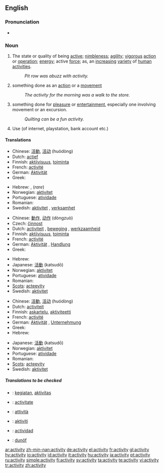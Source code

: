 ==English==

===Pronunciation===
* {{audio|en-us-activity.ogg|Audio (US)}}

===Noun===
{{WikiSaurus-link|activity}}
{{en-noun|activit|ies}}

# The state or quality of being [[active]]; [[nimbleness]]; [[agility]]; [[vigorous]] [[action]] or [[operation]]; [[energy]]; active [[force]]; as, an [[increasing]] [[variety]] of [[human]] [[activities]].
#: ''Pit row was abuzz with activity.''
# something done as an [[action]] or a [[movement]]
#: ''The activity for the morning was a walk to the store.''
# something done for [[pleasure]] or [[entertainment]], especially one involving movement or an excursion.
#: ''Quilting can be a fun activity.''
# Use (of internet, playstation, bank account etc.)

====Translations====
{{trans-top|The state or quality of being active; nimbleness; agility; vigorous action or operation; energy; active force}}
* Chinese: [[活動]], [[活动]] (huódòng)
* Dutch: [[actief]] {{f}}
* Finnish: [[aktiivisuus]], [[toiminta]]
* French: [[activité]] {{f}}
* German: [[Aktivität]] {{f}}
* Greek: {{t|el|δραστηριότητα|f|tr=drastiriótita|sc=Grek}}
{{trans-mid}}
* Hebrew: {{he-translation|פעילות|pe‘ilút}} {{f}}, {{he-translation|מעש|má`as}} {{m}} (''rare'')
* Norwegian: [[aktivitet]] {{m}}
* Portuguese: [[atividade]] {{f}}
* Romanian: {{t|ro|activitate|f}}
* Swedish: [[aktivitet]] {{c}}, [[verksamhet]] {{c}}
{{trans-bottom}}

{{trans-top|something done as an action or a movement}}
* Chinese: [[動作]], [[动作]] (dòngzuò)
* Czech: [[činnost]] {{f}}
* Dutch: [[activiteit]] {{f}}, [[beweging]] {{f}}, [[werkzaamheid]] {{f}}
* Finnish: [[aktiivisuus]], [[toiminta]]
* French: [[activité]] {{f}}
* German: [[Aktivität]] {{f}}, [[Handlung]] {{f}}
* Greek: {{t|el|δράση|f|tr=drási|sc=Grek}}
{{trans-mid}}
* Hebrew: {{he-translation|פעילות|pe‘ilút}} {{f}}
* Japanese: [[活動]] (katsudō)
* Norwegian: [[aktivitet]] {{m}}
* Portuguese: [[atividade]] {{f}}
* Romanian: {{t|ro|activitate|f}}
* [[Scots]]: [[acteevity]]
* Swedish: [[aktivitet]] {{c}}
{{trans-bottom}}

{{trans-top|something done for pleasure or entertainment}}
* Chinese: [[活動]], [[活动]] (huódòng)
* Dutch: [[activiteit]] {{f}}
* Finnish: [[askartelu]], [[aktiviteetti]]
* French: [[activité]] {{f}}
* German: [[Aktivität]] {{f}}, [[Unternehmung]] {{f}}
* Greek: {{t|el|δραστηριότητα|f|tr=drastiriótita|sc=Grek}}
* Hebrew: {{he-translation|פעילות|pe‘ilút}} {{f}}
{{trans-mid}}
* Japanese: [[活動]] (katsudō)
* Norwegian: [[aktivitet]] {{m}}
* Portuguese: [[atividade]] {{f}}
* Romanian: {{t|ro|activitate|f}}
* [[Scots]]: [[acteevity]]
* Swedish: [[aktivitet]] {{c}}
{{trans-bottom}}

=====Translations to be checked=====
{{checktrans}}
{{top}}
* {{ttbc|Indonesian}}: [[giat|kegiatan]], [[aktivitas]]
* {{ttbc|Interlingua}}: [[activitate]]
* {{ttbc|Italian}}: [[attività]] {{f}}
{{mid}}
* {{ttbc|Malay}}: [[aktiviti]]
* {{ttbc|Spanish}}: [[actividad]] {{f}}
* {{ttbc|Volapük}}: [[dunöf]]
{{bottom}}

[[ar:activity]]
[[zh-min-nan:activity]]
[[de:activity]]
[[el:activity]]
[[fr:activity]]
[[gl:activity]]
[[hy:activity]]
[[io:activity]]
[[id:activity]]
[[it:activity]]
[[hu:activity]]
[[ja:activity]]
[[pt:activity]]
[[ru:activity]]
[[simple:activity]]
[[fi:activity]]
[[sv:activity]]
[[ta:activity]]
[[te:activity]]
[[vi:activity]]
[[tr:activity]]
[[zh:activity]]